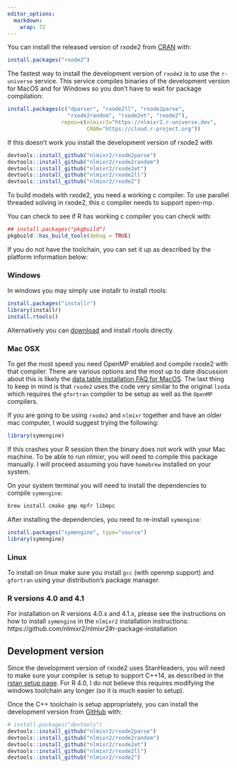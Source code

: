 ```yaml
---
editor_options: 
  markdown: 
    wrap: 72
---
```


You can install the released version of rxode2 from
[CRAN](https://CRAN.R-project.org) with:

``` .r
install.packages("rxode2")
``` 

The fastest way to install the development version of `rxode2` is to
use the `r-universe` service.  This service compiles binaries of the
development version for MacOS and for Windows so you don't have to
wait for package compilation:

``` .r
install.packages(c("dparser", "rxode2ll", "rxode2parse",
                   "rxode2random", "rxode2et", "rxode2"),
                 repos=c(nlmixr2="https://nlmixr2.r-universe.dev",
                         CRAN="https://cloud.r-project.org"))
```

If this doesn't work you install the development version of rxode2 with

``` .r
devtools::install_github("nlmixr2/rxode2parse")
devtools::install_github("nlmixr2/rxode2random")
devtools::install_github("nlmixr2/rxode2et")
devtools::install_github("nlmixr2/rxode2ll")
devtools::install_github("nlmixr2/rxode2")
```

To build models with rxode2, you need a working c compiler. To use
parallel threaded solving in rxode2, this c compiler needs to support
open-mp.

You can check to see if R has working c compiler you can check with:

``` .r
## install.packages("pkgbuild")
pkgbuild::has_build_tools(debug = TRUE)
```

If you do not have the toolchain, you can set it up as described by the
platform information below:

### Windows

In windows you may simply use installr to install rtools:

``` .r
install.packages("installr")
library(installr)
install.rtools()
```

Alternatively you can
[download](https://cran.r-project.org/bin/windows/Rtools/) and install
rtools directly.

### Mac OSX

To get the most speed you need OpenMP enabled and compile rxode2 with
that compiler. There are various options and the most up to date
discussion about this is likely the [data.table installation FAQ for
MacOS](https://github.com/Rdatatable/data.table/wiki/Installation#openmp-enabled-compiler-for-mac).
The last thing to keep in mind is that `rxode2` uses the code very
similar to the original `lsoda` which requires the `gfortran` compiler
to be setup as well as the `OpenMP` compilers.

If you are going to be using `rxode2` and `nlmixr` together and have an
older mac computer, I would suggest trying the following:

``` .r
library(symengine)
```

If this crashes your R session then the binary does not work with your
Mac machine.  To be able to run nlmixr, you will need to compile this
package manually.  I will proceed assuming you have `homebrew`
installed on your system.

On your system terminal you will need to install the dependencies to
compile `symengine`:

``` .sh
brew install cmake gmp mpfr libmpc
```

After installing the dependencies, you need to re-install `symengine`:

``` .r
install.packages("symengine", type="source")
library(symengine)
```

### Linux

To install on linux make sure you install `gcc` (with openmp support)
and `gfortran` using your distribution's package manager.

### R versions 4.0 and 4.1

For installation on R versions 4.0.x and 4.1.x, please see the instructions on
how to install `symengine` in the `nlmixr2` installation instructions:
https://github.com/nlmixr2/nlmixr2#r-package-installation

## Development version

Since the development version of rxode2 uses StanHeaders, you will need
to make sure your compiler is setup to support C++14, as described in
the [rstan setup
page](https://github.com/stan-dev/rstan/wiki/RStan-Getting-Started#configuration-of-the-c-toolchain).
For R 4.0, I do not believe this requires modifying the windows
toolchain any longer (so it is much easier to setup).

Once the C++ toolchain is setup appropriately, you can install the
development version from
[GitHub](https://github.com/nlmixr2/rxode2) with:

``` .r
# install.packages("devtools")
devtools::install_github("nlmixr2/rxode2parse")
devtools::install_github("nlmixr2/rxode2random")
devtools::install_github("nlmixr2/rxode2et")
devtools::install_github("nlmixr2/rxode2ll")
devtools::install_github("nlmixr2/rxode2")
```
